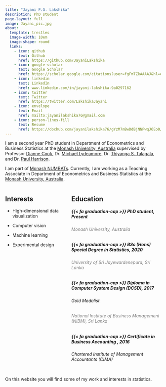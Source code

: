 ```yaml
---
title: "Jayani P.G. Lakshika"
description: PhD student
page-layout: full
image: Jayani_pic.jpg
about:
  template: trestles
  image-width: 10em
  image-shape: round
  links:
    - icon: github
      text: Github
      href: https://github.com/JayaniLakshika
    - icon: google-scholar
      text: Google Scholar
      href: https://scholar.google.com/citations?user=fgFmTZkAAAAJ&hl=en
    - icon: linkedin
      text: LinkedIn
      href: www.linkedin.com/in/jayani-lakshika-9a0297162
    - icon: twitter
      text: Twitter
      href: https://twitter.com/LakshikaJayani
    - icon: envelope
      text: Email
      href: mailto:jayanilakshika76@gmail.com
    - icon: person-lines-fill
      text: Resume
      href: https://dochub.com/jayanilakshika76/gYzM7mBwDdBjNNPwqJ6EoO/jayani-cv-new-pdf?dt=z4MN1p1_1vFsHfk5YuaG
---
```


I am a second year PhD student in Department of Econometrics and Business Statistics at the [Monash University, Australia](https://www.monash.edu/business/ebs) supervised by Professor [Dianne Cook](http://www.dicook.org/), Dr. [Michael Lydeamore](https://research.monash.edu/en/persons/michael-lydeamore), Dr. [Thiyanga S. Talagala](https://thiyanga.netlify.app/), and Dr. [Paul Harrison](https://research.monash.edu/en/persons/paul-harrison).

I am part of [Monash NUMBATs](https://numbat.space/). Currently, I am working as a Teaching Associate in Department of Econometrics and Business Statistics at the [Monash University, Australia](https://www.monash.edu/business/ebs).

::: columns
::: {.column width="40%"}
## Interests

-   High-dimensional data visualization

-   Computer vision

-   Machine learning

-   Experimental design
:::

::: {.column width="60%"}
## Education

##### {{< fa graduation-cap >}} PhD student, Present

###### Monash University, Australia {style="color: gray"}

##### {{< fa graduation-cap >}} BSc (Hons) Special Degree in Statistics, 2020

###### University of Sri Jayewardenepura, Sri Lanka {style="color: gray"}

##### {{< fa graduation-cap >}} Diploma in Computer System Design (DCSD), 2017

###### Gold Medalist

###### National Institute of Business Management (NIBM), Sri Lanka {style="color: gray"}

##### {{< fa graduation-cap >}} Certificate in Business Accounting , 2016

###### Chartered Institute of Management Accountants (CIMA)
:::
:::

On this website you will find some of my work and interests in statistics.
